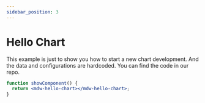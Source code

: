 ```yaml
---
sidebar_position: 3
---
```


# Hello Chart

This example is just to show you how to start a new chart development. And the data and configurations are hardcoded.
You can find the code in our repo.

```jsx live
function showComponent() {
  return <mdw-hello-chart></mdw-hello-chart>;
}
```
